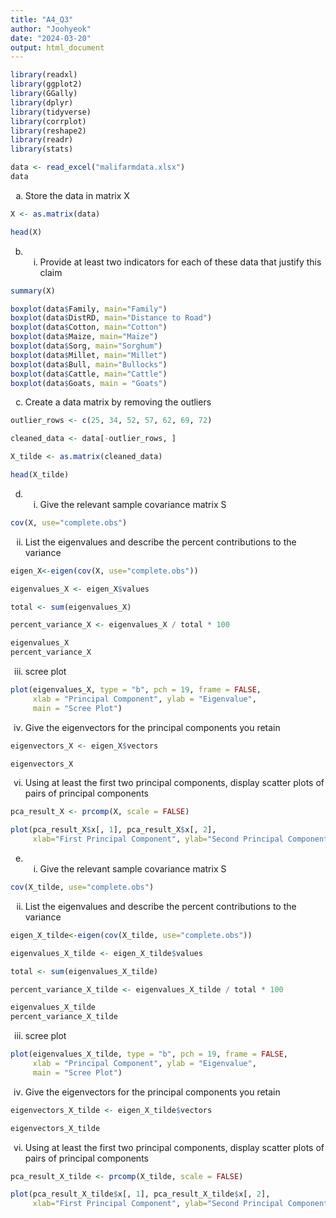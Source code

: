 ```yaml
---
title: "A4_Q3"
author: "Joohyeok"
date: "2024-03-20"
output: html_document
---
```


```r
library(readxl) 
library(ggplot2)
library(GGally)
library(dplyr)
library(tidyverse)
library(corrplot)
library(reshape2)
library(readr)
library(stats)

data <- read_excel("malifarmdata.xlsx")
data

```

a) Store the data in matrix X
```r
X <- as.matrix(data)

head(X)

```

b) (i) Provide at least two indicators for each of these data that justify this claim
```r
summary(X)

boxplot(data$Family, main="Family")
boxplot(data$DistRD, main="Distance to Road")
boxplot(data$Cotton, main="Cotton")
boxplot(data$Maize, main="Maize")
boxplot(data$Sorg, main="Sorghum")
boxplot(data$Millet, main="Millet")
boxplot(data$Bull, main="Bullocks")
boxplot(data$Cattle, main="Cattle")
boxplot(data$Goats, main = "Goats")

```


c) Create a data matrix by removing the outliers
```r
outlier_rows <- c(25, 34, 52, 57, 62, 69, 72)

cleaned_data <- data[-outlier_rows, ]

X_tilde <- as.matrix(cleaned_data)

head(X_tilde)

```

d) (i) Give the relevant sample covariance matrix S
```r
cov(X, use="complete.obs")

```

(ii) List the eigenvalues and describe the percent contributions to the variance
```r
eigen_X<-eigen(cov(X, use="complete.obs"))

eigenvalues_X <- eigen_X$values

total <- sum(eigenvalues_X)

percent_variance_X <- eigenvalues_X / total * 100

eigenvalues_X
percent_variance_X

```

(iii) scree plot
```r
plot(eigenvalues_X, type = "b", pch = 19, frame = FALSE,
     xlab = "Principal Component", ylab = "Eigenvalue",
     main = "Scree Plot")

```

(iv) Give the eigenvectors for the principal components you retain
```r
eigenvectors_X <- eigen_X$vectors

eigenvectors_X

```

(vi) Using at least the first two principal components, display scatter plots of pairs of principal components
```r
pca_result_X <- prcomp(X, scale = FALSE)

plot(pca_result_X$x[, 1], pca_result_X$x[, 2], 
     xlab="First Principal Component", ylab="Second Principal Component")

```

e) (i) Give the relevant sample covariance matrix S
```r
cov(X_tilde, use="complete.obs")

```

(ii) List the eigenvalues and describe the percent contributions to the variance
```r
eigen_X_tilde<-eigen(cov(X_tilde, use="complete.obs"))

eigenvalues_X_tilde <- eigen_X_tilde$values

total <- sum(eigenvalues_X_tilde)

percent_variance_X_tilde <- eigenvalues_X_tilde / total * 100

eigenvalues_X_tilde
percent_variance_X_tilde

```

(iii) scree plot
```r
plot(eigenvalues_X_tilde, type = "b", pch = 19, frame = FALSE,
     xlab = "Principal Component", ylab = "Eigenvalue",
     main = "Scree Plot")

```

(iv) Give the eigenvectors for the principal components you retain
```r
eigenvectors_X_tilde <- eigen_X_tilde$vectors

eigenvectors_X_tilde

```

(vi) Using at least the first two principal components, display scatter plots of pairs of principal components
```r
pca_result_X_tilde <- prcomp(X_tilde, scale = FALSE)

plot(pca_result_X_tilde$x[, 1], pca_result_X_tilde$x[, 2], 
     xlab="First Principal Component", ylab="Second Principal Component")

```


